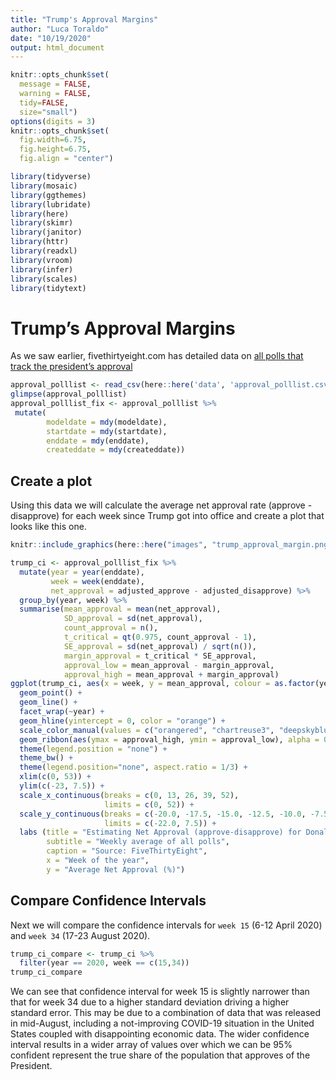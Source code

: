 ```yaml
---
title: "Trump's Approval Margins"
author: "Luca Toraldo"
date: "10/19/2020"
output: html_document
---
```


```r
knitr::opts_chunk$set(
  message = FALSE, 
  warning = FALSE, 
  tidy=FALSE,
  size="small")
options(digits = 3)
knitr::opts_chunk$set(
  fig.width=6.75, 
  fig.height=6.75,
  fig.align = "center")
```
```r
library(tidyverse)
library(mosaic)
library(ggthemes)
library(lubridate)
library(here)
library(skimr)
library(janitor)
library(httr)
library(readxl)
library(vroom)
library(infer)
library(scales)
library(tidytext)
```

# Trump's Approval Margins

As we saw earlier, fivethirtyeight.com has detailed data on [all polls that track the president's approval](https://projects.fivethirtyeight.com/trump-approval-ratings)
```r
approval_polllist <- read_csv(here::here('data', 'approval_polllist.csv'))
glimpse(approval_polllist)
approval_polllist_fix <- approval_polllist %>% 
 mutate(
        modeldate = mdy(modeldate),
        startdate = mdy(startdate),
        enddate = mdy(enddate),
        createddate = mdy(createddate))
```
## Create a plot

Using this data we will calculate the average net approval rate (approve - disapprove) for each week since Trump got into office and create a plot that looks like this one.
```r
knitr::include_graphics(here::here("images", "trump_approval_margin.png"), error = FALSE)
```
```r
trump_ci <- approval_polllist_fix %>% 
  mutate(year = year(enddate),
         week = week(enddate),
         net_approval = adjusted_approve - adjusted_disapprove) %>% 
  group_by(year, week) %>% 
  summarise(mean_approval = mean(net_approval),
            SD_approval = sd(net_approval),
            count_approval = n(),
            t_critical = qt(0.975, count_approval - 1),
            SE_approval = sd(net_approval) / sqrt(n()),
            margin_approval = t_critical * SE_approval,
            approval_low = mean_approval - margin_approval,
            approval_high = mean_approval + margin_approval)
ggplot(trump_ci, aes(x = week, y = mean_approval, colour = as.factor(year))) + 
  geom_point() +
  geom_line() +
  facet_wrap(~year) + 
  geom_hline(yintercept = 0, color = "orange") +
  scale_color_manual(values = c("orangered", "chartreuse3", "deepskyblue", "darkorchid1")) + 
  geom_ribbon(aes(ymax = approval_high, ymin = approval_low), alpha = 0.1) +
  theme(legend.position = "none") +
  theme_bw() +
  theme(legend.position="none", aspect.ratio = 1/3) + 
  xlim(c(0, 53)) + 
  ylim(c(-23, 7.5)) +
  scale_x_continuous(breaks = c(0, 13, 26, 39, 52),
                     limits = c(0, 52)) +
  scale_y_continuous(breaks = c(-20.0, -17.5, -15.0, -12.5, -10.0, -7.5, -5.0, -2.5, 0.0, 2.5, 5.0, 7.5),
                     limits = c(-22.0, 7.5)) +
  labs (title = "Estimating Net Approval (approve-disapprove) for Donald Trump",
        subtitle = "Weekly average of all polls",
        caption = "Source: FiveThirtyEight",
        x = "Week of the year",
        y = "Average Net Approval (%)")
```

## Compare Confidence Intervals

Next we will compare the confidence intervals for `week 15` (6-12 April 2020) and `week 34` (17-23 August 2020).
```r
trump_ci_compare <- trump_ci %>% 
  filter(year == 2020, week == c(15,34))
trump_ci_compare
```
We can see that confidence interval for week 15 is slightly narrower than that for week 34 due to a higher standard deviation driving a higher standard error. This may be due to a combination of data that was released in mid-August, including a not-improving COVID-19 situation in the United States coupled with disappointing economic data. The wider confidence interval results in a wider array of values over which we can be 95% confident represent the true share of the population that approves of the President. 
